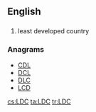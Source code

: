 ==English==

==={{initialism-old|en}}===
{{head|en}}

# least developed country

===Anagrams===
* [[CDL#English|CDL]] 
* [[DCL#English|DCL]]
* [[DLC#English|DLC]]
* [[LCD#English|LCD]]

[[cs:LDC]]
[[ta:LDC]]
[[tr:LDC]]